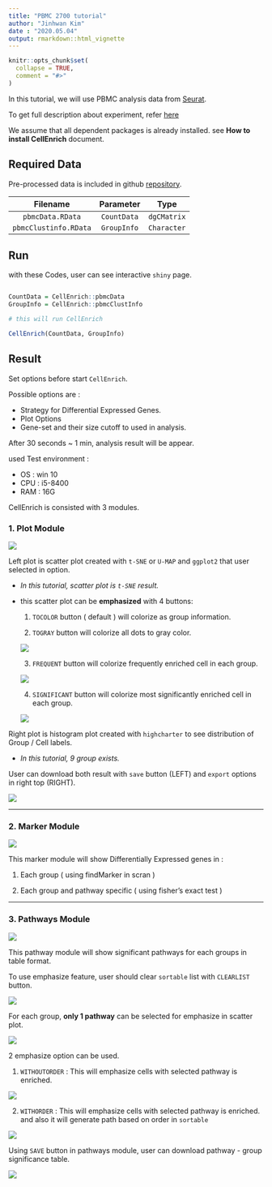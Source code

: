 ```yaml
---
title: "PBMC 2700 tutorial"
author: "Jinhwan Kim"
date : "2020.05.04"
output: rmarkdown::html_vignette
---
```


```r
knitr::opts_chunk$set(
  collapse = TRUE,
  comment = "#>"
)
```

In this tutorial, we will use PBMC analysis data from [Seurat](https://satijalab.org/seurat/).

To get full description about experiment, refer [here](https://satijalab.org/seurat/v3.1/pbmc3k_tutorial.html)

We assume that all dependent packages is already installed. see **How to install CellEnrich** document.

## Required Data

Pre-processed data is included in github [repository](https://github.com/jhk0530/cellenrich).

|Filename|Parameter|Type|
|:---:|:---:|:---:|
|`pbmcData.RData`|`CountData`|`dgCMatrix`|
|`pbmcClustinfo.RData`|`GroupInfo`|`Character`|

## Run

with these Codes, user can see interactive `shiny` page.

```R

CountData = CellEnrich::pbmcData
GroupInfo = CellEnrich::pbmcClustInfo

# this will run CellEnrich

CellEnrich(CountData, GroupInfo)

```
## Result

Set options before start `CellEnrich`.

Possible options are : 

- Strategy for Differential Expressed Genes.
- Plot Options
- Gene-set and their size cutoff to used in analysis.

After 30 seconds ~ 1 min, analysis result will be appear.

used Test environment : 

- OS : win 10
- CPU : i5-8400 
- RAM : 16G

CellEnrich is consisted with 3 modules.
  
### 1. Plot Module
  
<img src='images/groups2.png'>

Left plot is scatter plot created with `t-SNE` or `U-MAP` and `ggplot2` that user selected in option. 

- *In this tutorial, scatter plot is `t-SNE` result.*

- this scatter plot can be **emphasized** with 4 buttons:

  1. `TOCOLOR` button ( default ) will colorize as group information.
  
  2. `TOGRAY` button will colorize all dots to gray color.
  
  <img src='images/togray.png'>
  
  3. `FREQUENT` button will colorize frequently enriched cell in each group.
  
  <img src='images/frequent.png'>
  
  4. `SIGNIFICANT` button will colorize most significantly enriched cell in each group.

  <img src='images/significant.png'>

Right plot is histogram plot created with `highcharter` to see distribution of Group / Cell labels.

- *In this tutorial, 9 group exists.*

User can download both result with `save` button (LEFT) and `export` options in right top (RIGHT).

<img src='images/highchart.png'>
  
------
  
### 2. Marker Module
  
<img src='images/markers2.png'>

This marker module will show Differentially Expressed genes in : 

  1. Each group ( using findMarker in scran )

  2. Each group and pathway specific ( using fisher's exact test )

------
  
### 3. Pathways Module

<img src='images/pathways2.png'>

This pathway module will show significant pathways for each groups in table format.

To use emphasize feature, user should clear `sortable` list with `CLEARLIST` button.

<img src='images/clearlist.png'>

For each group, **only 1 pathway** can be selected for emphasize in scatter plot.

<img src='images/select.png'>

2 emphasize option can be used.

  1. `WITHOUTORDER` : This will emphasize cells with selected pathway is enriched.
  
  <img src='images/emphasize_without_order.png'>
  
  2. `WITHORDER` : This will emphasize cells with selected pathway is enriched. and also it will generate path based on order in `sortable`
  
  <img src='images/emphasize_with_order.png'>  


Using `SAVE` button in pathways module, user can download pathway - group significance table.

<img src='images/table.png'>

